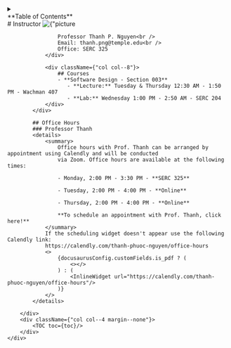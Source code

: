 
<div id={"mobile-toc"} style={{display: "flex", justifyContent: "center", alignContent: "center"}}>
    <details style={{width: "75%"}}>
        <summary>
            <div style={{textAlign: "center"}}>
                **Table of Contents**
            </div>
        </summary>
        <left>
            <TOCInline toc={toc}/>
        </left>
    </details>
</div>

<div className={"container"}>
    <div className={"row"}>
        <div className={"syllabus-content col"}>
            <div className={"row"}>
                <div className={"col col--4"}>
                    # Instructor
                    <img
                        id={"professor-thanh"}
                        className={"masked"}
                        src={
                            "https://gravatar.com/userimage/257832771/a02070f803e0bd2ec75a6c498bc6e758.jpeg?size=200"
                        }
                        alt={"picture of Professor Thanh P. Nguyen."}
                    />

                    Professor Thanh P. Nguyen<br />
                    Email: thanh.png@temple.edu<br />
                    Office: SERC 325
                </div>

                <div className={"col col--8"}>
                    ## Courses
                    - **Software Design - Section 003**
                       - **Lecture:** Tuesday & Thursday 12:30 AM - 1:50 PM - Wachman 407
                       - **Lab:** Wednesday 1:00 PM - 2:50 AM - SERC 204
                </div>
            </div>

            ## Office Hours
            ### Professor Thanh
            <details>
                <summary>
                    Office hours with Prof. Thanh can be arranged by appointment using Calendly and will be conducted
                    via Zoom. Office hours are available at the following times:

                    - Monday, 2:00 PM - 3:30 PM - **SERC 325**

                    - Tuesday, 2:00 PM - 4:00 PM - **Online**

                    - Thursday, 2:00 PM - 4:00 PM - **Online**

                    **To schedule an appointment with Prof. Thanh, click here!**
                </summary>
                If the scheduling widget doesn't appear use the following Calendly link:
                https://calendly.com/thanh-phuoc-nguyen/office-hours
                <>
                    {docusaurusConfig.customFields.is_pdf ? (
                        <></>
                    ) : (
                        <InlineWidget url="https://calendly.com/thanh-phuoc-nguyen/office-hours"/>
                    )}
                </>
            </details>

        </div>
        <div className={"col col--4 margin--none"}>
            <TOC toc={toc}/>
        </div>
    </div>
</div>

